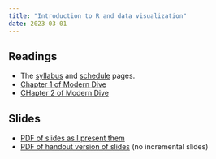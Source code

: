 ```yaml
---
title: "Introduction to R and data visualization"
date: 2023-03-01
---
```



## Readings 

- The [syllabus](/syllabus.qmd) and [schedule](/schedule.qmd) pages. 
- [Chapter 1 of Modern Dive](https://moderndive.com/1-getting-started.html)
- [CHapter 2 of Modern Dive](https://moderndive.com/2-viz.html)

## Slides

- [PDF of slides as I present them](/slides/01_intro.pdf)
- [PDF of handout version of slides](/slides/01_intro_handout.pdf) (no incremental slides)
 
<!-- Below is from the data vis week -->
<!-- ## Slides and Code -->

<!-- - Tuesday (9/6) lecture:  -->
<!--   - [PDF of slides as I present them](/slides/02_rintro_data_viz.pdf) -->
<!--   - [PDF of handout version of slides](/slides/02_rintro_data_viz_handout.pdf) (no incremental slides) -->

<!-- - Thursday (9/8) lecture: -->
<!--   - [PDF of slides as I present them](/slides/03_data_viz.pdf) -->
<!--   - [PDF of handout version of slides](/slides/03_data_viz_handout.pdf) (no incremental slides) -->
<!--   - Code: [`lecture-3.Rmd`](/files/code/lecture-3.Rmd) -->